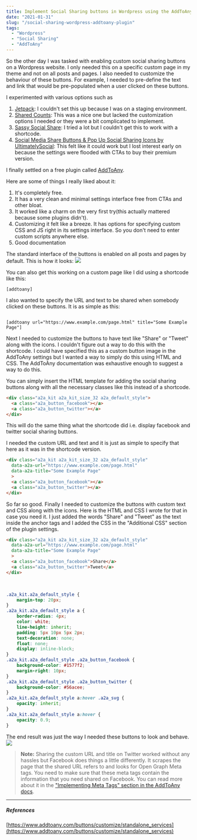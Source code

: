 ```yaml
---
title: Implement Social Sharing buttons in Wordpress using the AddToAny plugin
date: "2021-01-31"
slug: "/social-sharing-wordpress-addtoany-plugin"
tags:
  - "Wordpress"
  - "Social Sharing"
  - "AddToAny"
---
```


So the other day I was tasked with enabling custom social sharing buttons on a Wordpress website. I only needed this on a specific custom page in my theme and not on all posts and pages. I also needed to customize the behaviour of these buttons. For example, I needed to pre-define the text and link that would be pre-populated when a user clicked on these buttons.  

I experimented with various options such as 
1. [Jetpack](https://wordpress.org/plugins/jetpack/): I couldn't set this up because I was on a staging environment.
2. [Shared Counts](https://wordpress.org/plugins/shared-counts/): This was a nice one but lacked the customization options I needed or they were a bit complicated to implement. 
3. [Sassy Social Share](https://wordpress.org/plugins/sassy-social-share/): I tried a lot but I couldn't get this to work with a shortcode.
4. [Social Media Share Buttons & Pop Up Social Sharing Icons by UltimatelySocial](https://wordpress.org/plugins/ultimate-social-media-icons/): This felt like it could work but I lost interest early on because the settings were flooded with CTAs to buy their premium version.

I finally settled on a free plugin called [AddToAny](https://wordpress.org/plugins/add-to-any/).

Here are some of things I really liked about it:

1. It's completely free.
2. It has a very clean and minimal settings interface free from CTAs and other bloat. 
3. It worked like a charm on the very first try(this actually mattered because some plugins didn't).
4. Customizing it felt like a breeze. It has options for specifying custom CSS and JS right in its settings interface. So you don't need to enter custom scripts anywhere else.
5. Good documentation

The standard interface of the buttons is enabled on all posts and pages by default. This is how it looks:
<img src="addtoany-1.jpg" />

You can also get this working on a custom page like I did using a shortcode like this:
```
[addtoany]
```

I also wanted to specify the URL and text to be shared when somebody clicked on these buttons. It is as simple as this:
```
   
[addtoany url="https://www.example.com/page.html" title="Some Example Page"]

```

Next I needed to customize the buttons to have text like "Share" or "Tweet" along with the icons. I couldn't figure out a way to do this with the shortcode. I could have specified this as a custom button image in the AddToAny settings but I wanted a way to simply do this using HTML and CSS. The AddToAny documentation was exhaustive enough to suggest a way to do this.

You can simply insert the HTML template for adding the social sharing buttons along with all the necessary classes like this instead of a shortcode.
```html
<div class="a2a_kit a2a_kit_size_32 a2a_default_style"> 
  <a class="a2a_button_facebook"></a> 
  <a class="a2a_button_twitter"></a> 
</div>
```

This will do the same thing what the shortcode did i.e. display facebook and twitter social sharing buttons.

I needed the custom URL and text and it is just as simple to specify that here as it was in the shortcode version.

```html
<div class="a2a_kit a2a_kit_size_32 a2a_default_style"
  data-a2a-url="https://www.example.com/page.html"
  data-a2a-title="Some Example Page"
  > 
  <a class="a2a_button_facebook"></a> 
  <a class="a2a_button_twitter"></a> 
</div>
```

So far so good. Finally I needed to customize the buttons with custom text and CSS along with the icons. Here is the HTML and CSS I wrote for that in case you need it. I just added the words "Share" and "Tweet" as the text inside the anchor tags and I added the CSS in the "Additional CSS" section of the plugin settings.


```html
<div class="a2a_kit a2a_kit_size_32 a2a_default_style"
  data-a2a-url="https://www.example.com/page.html"
  data-a2a-title="Some Example Page"
  > 
  <a class="a2a_button_facebook">Share</a> 
  <a class="a2a_button_twitter">Tweet</a> 
</div>
```

<br />

```css
.a2a_kit.a2a_default_style {
	margin-top: 20px;
}
.a2a_kit.a2a_default_style a {
    border-radius: 4px;
    color: white;
    line-height: inherit;
    padding: 5px 10px 5px 2px;
    text-decoration: none;
	float: none;
	display: inline-block;
}
.a2a_kit.a2a_default_style .a2a_button_facebook {
	background-color: #1577f2;
	margin-right: 10px;
}
.a2a_kit.a2a_default_style .a2a_button_twitter {
	background-color: #56acee;
}
.a2a_kit.a2a_default_style a:hover .a2a_svg {
	opacity: inherit;
}
.a2a_kit.a2a_default_style a:hover {
	opacity: 0.9;
}
```

The end result was just the way I needed these buttons to look and behave.
<img src="addtoany-2.jpg" />

>**Note:** Sharing the custom URL and title on Twitter worked without any hassles but Facebook does things a little differently. It scrapes the page that the shared URL refers to and looks for Open Graph Meta tags. You need to make sure that these meta tags contain the information that you need shared on Facebook. You can read more about it in the ["Implementing Meta Tags" section in the AddToAny docs](https://www.addtoany.com/ext/meta-tags).

---

##### References
[https://www.addtoany.com/buttons/customize/standalone_services](https://www.addtoany.com/buttons/customize/standalone_services)